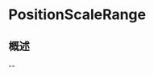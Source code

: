 # PositionScaleRange

<ToBePolishedAfterTranslation />

<OriginalSource
  title="PositionScaleRange"
  url="https://developer.apple.com/documentation/charts/positionscalerange"
  summary="配置 x 轴和 y 轴值的类型"
/>

## 概述

--

